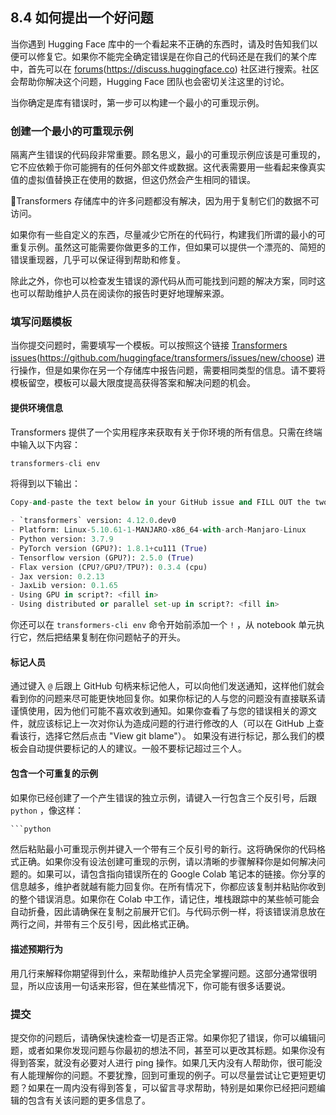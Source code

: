 ## 8.4 如何提出一个好问题 

当你遇到 Hugging Face 库中的一个看起来不正确的东西时，请及时告知我们以便可以修复它。如果你不能完全确定错误是在你自己的代码还是在我们的某个库中，首先可以在 [forums](https://discuss.huggingface.co)(https://discuss.huggingface.co) 社区进行搜索。社区会帮助你解决这个问题，Hugging Face 团队也会密切关注这里的讨论。

当你确定是库有错误时，第一步可以构建一个最小的可重现示例。

### 创建一个最小的可重现示例 

隔离产生错误的代码段非常重要。顾名思义，最小的可重现示例应该是可重现的，它不应依赖于你可能拥有的任何外部文件或数据。这代表需要用一些看起来像真实值的虚拟值替换正在使用的数据，但这仍然会产生相同的错误。

<div custom-style="Tip-red">

🚨Transformers 存储库中的许多问题都没有解决，因为用于复制它们的数据不可访问。

</div>

如果你有一些自定义的东西，尽量减少它所在的代码行，构建我们所谓的最小的可重复示例。虽然这可能需要你做更多的工作，但如果可以提供一个漂亮的、简短的错误重现器，几乎可以保证得到帮助和修复。

除此之外，你也可以检查发生错误的源代码从而可能找到问题的解决方案，同时这也可以帮助维护人员在阅读你的报告时更好地理解来源。

### 填写问题模板 

当你提交问题时，需要填写一个模板。可以按照这个链接 [Transformers issues](https://github.com/huggingface/transformers/issues/new/choose)(https://github.com/huggingface/transformers/issues/new/choose) 进行操作，但是如果你在另一个存储库中报告问题，需要相同类型的信息。请不要将模板留空，模板可以最大限度提高获得答案和解决问题的机会。

#### 提供环境信息 

Transformers 提供了一个实用程序来获取有关于你环境的所有信息。只需在终端中输入以下内容：

```python
transformers-cli env
```

将得到以下输出：

```python
Copy-and-paste the text below in your GitHub issue and FILL OUT the two last points.

- `transformers` version: 4.12.0.dev0
- Platform: Linux-5.10.61-1-MANJARO-x86_64-with-arch-Manjaro-Linux
- Python version: 3.7.9
- PyTorch version (GPU?): 1.8.1+cu111 (True)
- Tensorflow version (GPU?): 2.5.0 (True)
- Flax version (CPU?/GPU?/TPU?): 0.3.4 (cpu)
- Jax version: 0.2.13
- JaxLib version: 0.1.65
- Using GPU in script?: <fill in>
- Using distributed or parallel set-up in script?: <fill in>
```

你还可以在 `transformers-cli env` 命令开始前添加一个 `!` ，从 notebook 单元执行它，然后把结果复制在你问题帖子的开头。

#### 标记人员 

通过键入 `@` 后跟上 GitHub 句柄来标记他人，可以向他们发送通知，这样他们就会看到你的问题来尽可能更快地回复你。如果你标记的人与您的问题没有直接联系请谨慎使用，因为他们可能不喜欢收到通知。如果你查看了与您的错误相关的源文件，就应该标记上一次对你认为造成问题的行进行修改的人（可以在 GitHub 上查看该行，选择它然后点击 "View git blame"）。
如果没有进行标记，那么我们的模板会自动提供要标记的人的建议。一般不要标记超过三个人。

#### 包含一个可重复的示例 

如果你已经创建了一个产生错误的独立示例，请键入一行包含三个反引号，后跟 `python` ，像这样：

```python
```python  
```

然后粘贴最小可重现示例并键入一个带有三个反引号的新行。这将确保你的代码格式正确。如果你没有设法创建可重现的示例，请以清晰的步骤解释你是如何解决问题的。如果可以，请包含指向错误所在的 Google Colab 笔记本的链接。你分享的信息越多，维护者就越有能力回复你。在所有情况下，你都应该复制并粘贴你收到的整个错误消息。如果你在 Colab 中工作，请记住，堆栈跟踪中的某些帧可能会自动折叠，因此请确保在复制之前展开它们。与代码示例一样，将该错误消息放在两行之间，并带有三个反引号，因此格式正确。

#### 描述预期行为 

用几行来解释你期望得到什么，来帮助维护人员完全掌握问题。这部分通常很明显，所以应该用一句话来形容，但在某些情况下，你可能有很多话要说。

### 提交

提交你的问题后，请确保快速检查一切是否正常。如果你犯了错误，你可以编辑问题，或者如果你发现问题与你最初的想法不同，甚至可以更改其标题。如果你没有得到答案，就没有必要对人进行 ping 操作。如果几天内没有人帮助你，很可能没有人能理解你的问题。不要犹豫，回到可重现的例子。可以尽量尝试让它更短更切题？如果在一周内没有得到答复，可以留言寻求帮助，特别是如果你已经把问题编辑的包含有关该问题的更多信息了。

